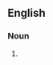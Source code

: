 {{also|side chains}}

==English==

===Noun===
{{head|en|noun plural form}}

# {{plural of|sidechain|lang=en}}